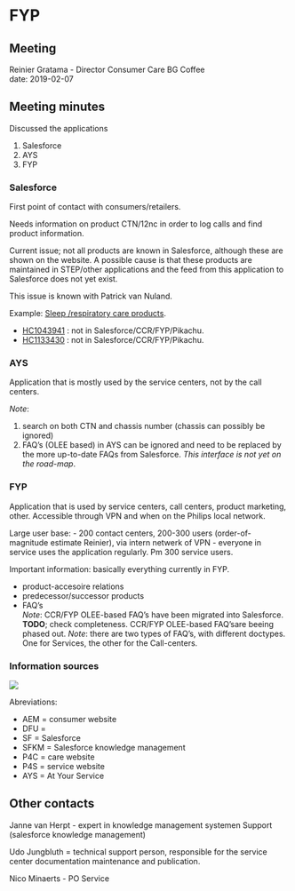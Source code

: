 # FYP

## Meeting

Reinier Gratama - Director Consumer Care BG Coffee  
date: 2019-02-07


## Meeting minutes 

Discussed the applications

 1. Salesforce
 2. AYS
 3. FYP

### Salesforce

First point of contact with consumers/retailers.

Needs information on product CTN/12nc in order to log calls and find product information.

Current issue; not all products are known in Salesforce, although these are shown on the website. 
A possible cause is that these products are maintained in STEP/other applications and the feed from this application to Salesforce does not yet exist.

This issue is known with Patrick van Nuland.

Example: [Sleep /respiratory care products](https://www.philips.co.uk/healthcare/solutions/sleep-and-respiratory-care).

 - [HC1043941](https://www.philips.co.uk/healthcare/product/HC1043941/alice-pdx-portable-sleep-diagnostic-system) : not in Salesforce/CCR/FYP/Pikachu.
 - [HC1133430](https://www.philips.co.uk/healthcare/product/HC1133430/dreamwear-full-face-cushion-under-the-nose-full-face-cushion) : not in Salesforce/CCR/FYP/Pikachu.


### AYS

Application that is mostly used by the service centers, not by the call centers.

*Note*: 

  1. search on both CTN and chassis number (chassis can possibly be ignored)
  2. FAQ's (OLEE based) in AYS can be ignored and need to be replaced by the more up-to-date FAQs from Salesforce. *This interface is not yet on the road-map*.



### FYP

Application that is used by service centers, call centers, product marketing, other. Accessible through VPN and when on the Philips local network.

Large user base:
- 200 contact centers, 200-300 users (order-of-magnitude estimate Reinier), via intern netwerk of VPN
- everyone in service uses the application regularly. Pm 300 service users. 

Important information: basically everything currently in FYP.

- product-accesoire relations
- predecessor/successor products
- FAQ's  
  *Note*: CCR/FYP OLEE-based FAQ's have been migrated into Salesforce. **TODO**; check completeness.
  CCR/FYP OLEE-based FAQ'sare beeing phased out.
  *Note*: there are two types of FAQ's, with different doctypes. One for Services, the other for the Call-centers.




### Information sources

![](../images/callCenter_information.png)  

Abreviations: 

- AEM = consumer website
- DFU = 
-	SF = Salesforce
-	SFKM = Salesforce knowledge management
- P4C = care website
- P4S = service website
- AYS = At Your Service

## Other contacts

Janne van Herpt - expert in knowledge management systemen Support (salesforce knowledge management)

Udo Jungbluth = technical support person, responsible for the service center documentation maintenance and publication.

Nico Minaerts - PO Service













